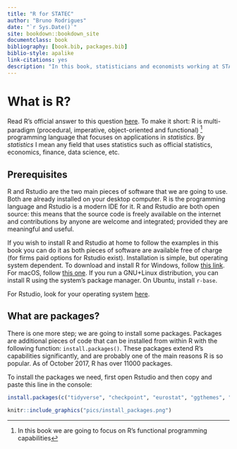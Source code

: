 ```yaml
---
title: "R for STATEC"
author: "Bruno Rodrigues"
date: "`r Sys.Date()`"
site: bookdown::bookdown_site
documentclass: book
bibliography: [book.bib, packages.bib]
biblio-style: apalike
link-citations: yes
description: "In this book, statisticians and economists working at STATEC will learn how use R for their needs. Importing data, computing descriptive statistics, running regressions and generating reports are some of the topics covered. No previous experience with R is needed."
---
```


# What is R?

Read R's official answer to this question
[here](https://cran.r-project.org/doc/FAQ/R-FAQ.html#What-is-R_003f). To make it short: R is
multi-paradigm (procedural, imperative, object-oriented and functional) ^[In this book we are going
to focus on R's functional programming capabilities] programming language that
focuses on applications in *statistics*. By *statistics* I mean any field that uses statistics such
as official statistics, economics, finance, data science, etc.

## Prerequisites

R and Rstudio are the two main pieces of software that we are going to use. Both are already installed
on your desktop computer. R is the programming language and Rstudio is a modern IDE for it.
R and Rstudio are both open source: this means that the source code is freely available on the internet
and contributions by anyone are welcome and integrated; provided they are meaningful and useful.

If you wish to install R and Rstudio at home to follow the examples in this book you can do it as
both pieces of software are available free of charge (for firms paid options for Rstudio exist).
Installation is simple, but operating system dependent. To download and install R for Windows,
follow [this link](https://cloud.r-project.org/bin/windows/base/).
For macOS, follow [this one](https://cloud.r-project.org/bin/macosx/). If you run a GNU+Linux
distribution, you can install R using the system's package manager. On Ubuntu, install `r-base`.

For Rstudio, look for your operating system [here](https://www.rstudio.com/products/rstudio/download/#download).

## What are packages?

There is one more step; we are going to install some packages. Packages are additional pieces of
code that can be installed from within R with the following function: `install.packages()`. These
packages extend R's capabilities significantly, and are probably one of the main reasons R is so
popular. As of October 2017, R has over 11000 packages.

To install the packages we need, first open Rstudio and then copy and paste this line in the console:

```r
install.packages(c("tidyverse", "checkpoint", "eurostat", "ggthemes", "janitor", "openxlsx"))
```


```r
knitr::include_graphics("pics/install_packages.png")
```
